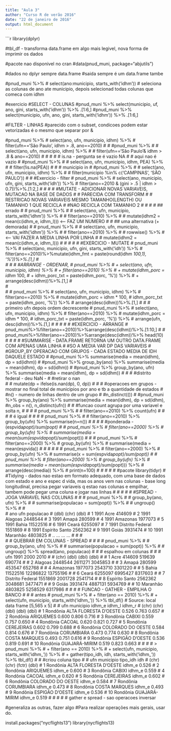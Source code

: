 ```yaml
---
title: "Aula 3"
author: "Curso R de verão 2016"
date: "22 de janeiro de 2016"
output: html_document
---
```

```r

library(dplyr)

#tbl_df - transforma data.frame em algo mais legivel, nova forma de imprimir os dados

#pacote nao disponivel no cran
#data(pnud_muni, package="abjutils")

#dados no dplyr sempre data.frame
#saida sempre é um data.frame tambe

#pnud_muni %>%
#  select(ano:municipio, starts_with('idhm'))
# seleciona as colunas de ano ate municipio, depois selecionad todas colunas que comeca com idhm

#exercicio
#SELECT - COLUNAS
#pnud_muni %>% select(municipio, uf, ano, gini, starts_with('idhm')) %>% .[1:6,]
#pnud_muni %>% select(municipio, ufn, ano, gini, starts_with('idhm')) %>% .[1:6,]


#FILTER - LINHAS
#parecido com o subset, condicoes podem estar vetorizadas é o mesmo que separar por &


#pnud_muni %>%
#  select(ano, ufn, municipio, idhm) %>%
#  filter(ufn=='São Paulo', idhm > .8, ano==2010)
# 
# #pnud_muni %>%
# #    select(ano, ufn, municipio, idhm) %>%
# #    filter(ufn=='São Paulo'& idhm > .8 & ano==2010)
# 
# 
# 
# # is.na - pergunta se é vazio NA
# # aqui nao é vazio
# #pnud_muni %>%
# #  select(ano, ufn, municipio, idhm, PEA) %>%
# #  filter(!is.na(PEA))
# 
# # municipio in
# #pnud_muni %>%
# #  select(ano, ufn, municipio, idhm) %>%
# #  filter(municipio %in% c('CAMPINAS', 'SÃO PAULO'))
# 
# #Exercicio - filter
# pnud_muni %>%
#     select(ano, municipio, ufn, gini, starts_with('idh')) %>%
#     filter(ano==2010 & (gini > .5 | idhm > 0.7))%>%.[1:2,]
# 
# 
# 
# #MUTATE - ADICIONAR NOVAS VARIAVEIS, MUTACAO NA BASE DE DADOS
# # PARECIDA COM TRANSFORM
# # RESTRICAO NOVAS VARIAVEIS MESMO TAMANHO(LENGTH) OU TAMANHO 1 QUE RECICLA
# #NAO RECICLA COM TAMANHO 2
# 
# 
# 
# ## errado
# # pnud_muni %>%
# #   select(ano, ufn, municipio, starts_with('idhm')) %>%
# #   filter(ano==2010) %>%
# #   mutate(idhm2 = mean(c(idhm_e, idhm_l))) <--- FAZ UM NUMERO
# 
# ## uma alternativa (+ demorada)
# # pnud_muni %>%
# #   select(ano, ufn, municipio, starts_with('idhm')) %>%
# #   filter(ano==2010) %>%
# #   rowwise() %>% #<------ VAI FAZER A MEDIA LINHA POR LINHA 
# #   mutate(idhm2 = mean(c(idhm_e, idhm_l)))
# 
# 
# 
# 
# #EXERCICIO - MUTATE
# pnud_muni %>%
#     select(ano, municipio, ufn, gini, starts_with('idh')) %>%
#     filter(ano==2010)%>%mutate(idhm_fmt = paste(round(idhm *100,1), '%'))%>%.[1,]
#     
# 
# 
# #ARRANGE - ORDENAR,
#  pnud_muni %>%
# +     select(ano, ufn, municipio, idhm) %>%
# +     filter(ano==2010) %>%
# +     mutate(idhm_porc = idhm * 100,
# +            idhm_porc_txt = paste(idhm_porc, '%')) %>%
# +     arrange(desc(idhm))%>%.[1,]
#  
#  
# 
# pnud_muni %>%
#     select(ano, ufn, municipio, idhm) %>%
#     filter(ano==2010) %>%
#     mutate(idhm_porc = idhm * 100,
#            idhm_porc_txt = paste(idhm_porc, '%')) %>%
#     arrange(desc(idhm))%>%.[1,]
# 
# # primeiro ufn depois ordem decrescente
# pnud_muni %>%
#     select(ano, ufn, municipio, idhm) %>%
#     filter(ano==2010) %>%
#     mutate(idhm_porc = idhm * 100,
#            idhm_porc_txt = paste(idhm_porc, '%')) %>%
#     arrange(ufn, desc(idhm))%>%.[1,]
# 
# 
# 
# 
# #EXERCICIO - ARRANGE
# pnud_muni%>%filter(ano==2010)%>%arrange(desc(idhm))%>%.[1:10,]
# 
# pnud_muni%>%filter(ano==2010)%>%arrange(desc(idhm))%>% head(10)
# 
# 
# 
# #SUMMARISE - DATA.FRAME RETORNA UM OUTRO DATA.FRAME COM APENAS UMA LINHA
# #SO A MEDIA VAR DP DAS VARIAVEIS
# #GROUP_BY OPERACAO COM GRUPOS - CADA ESTADO MEDIA DE IDH DAQUELE ESTADO
# #pnud_muni %>% summarise(media = mean(idhm), dp = sd(idhm))
# #pnud_muni %>% group_by(ano) %>% summarise(media = mean(idhm), dp = sd(idhm))
# #pnud_muni %>% group_by(ano, ufn) %>% summarise(media = mean(idhm), dp = sd(idhm))
# 
# 
# #distrito federal - deu NaN - 
# #retirar o nan  
# #  mutate(dp = ifelse(is.nan(dp), 0, dp))
# 
# 
# #operacoes em grupos - mostrar no final total de municipios por ano e tb a quantidade de estados
# #n() - numero de linhas dentro de um grupo
# #n_distinct(())
# #pnud_muni %>% group_by(ano) %>% summarise(media = mean(idhm), dp = sd(idhm), #n_obs = n(), n_distinct(ufn))
# 
# #funcao count agrupa por uma variavel e solta n, 
# 
# 
# # pnud_muni %>%
# #   filter(ano==2010) %>% count(ufn)
# # 
# # é igual
# # 
# # pnud_muni %>%
# #   filter(ano==2010) %>% group_by(ufn) %>% summarise(n=n())
# 
# 
# 
# #ponderada - (espvida*popt)/sum(popt)
# 
# pnud_muni %>%
#   filter(ano==2000) %>%
#   group_by(ufn) %>%
#   summarise(media = mean(sum(espvida*popt)/sum(popt)))
# 
# 
# pnud_muni %>%
#   filter(ano==2000) %>%
#   group_by(ufn) %>%
#   summarise(media = mean(espvida))
# 
# 
# 
# 
# 
# pnud_muni %>%
#   filter(ano==2000) %>%
#   group_by(ufn) %>%
# summarise(x = sum(espvida*popt)/sum(popt))
# 
# pnud_muni %>%
#   filter(ano==2000) %>%
#   group_by(ufn) %>%
#   summarise(media = mean(sum(espvida*popt)/sum(popt))) %>% 
#   arrange(desc(media)) %>% 
#   print(n=100)
# 
# 
# 
# 
# #pacote library(tidyr)
# #Tidying - dados nao estao em formato adequado, com uma base de dados com estado e ano e espec d vida, mas os anos vem nas colunas - base long longitudinal, precisa pegar variaveis q estao nas colunas e empilhar, tambem pode pegar uma coluna e jogar nas linhas
# 
# 
# 
# 
# #SPREAD - JOGA VARIAVEL NAS COLUNAS
# 
# # pnud_muni %>%
# #   group_by(ano, ufn) %>%
# #   summarise(populacao = sum(popt)) %>%
# #   ungroup() %>%
# #   
#  ano              ufn populacao
#    (dbl)            (chr)     (dbl)
# 1   1991             Acre    414609
# 2   1991          Alagoas   2448544
# 3   1991            Amapá    280599
# 4   1991         Amazonas   1977073
# 5   1991            Bahia  11522516
# 6   1991            Ceará   6255097
# 7   1991 Distrito Federal   1551869
# 8   1991   Espírito Santo   2562362
# 9   1991            Goiás   3931474
# 10  1991         Maranhão   4803825
# ..   ...              ...       ...
# 
# #   
# # QUEBRAR EM COLUNAS - SPREAD
# # 
# # pnud_muni %>%
# #   group_by(ano, ufn) %>%
# #   summarise(populacao = sum(popt)) %>%
# #   ungroup() %>% spread(ano, populacao)
# 
# # espalhou em colunas
# 
# #            ufn     1991     2000     2010
# #               (chr)    (dbl)    (dbl)    (dbl)
# # 1              Acre   414609   519639   690774
# # 2           Alagoas  2448544  2611271  3045853
# # 3             Amapá   280599   453547   652768
# # 4          Amazonas  1977073  2543710  3301220
# # 5             Bahia 11522516 12286822 13755196
# # 6             Ceará  6255097  6995427  8317603
# # 7  Distrito Federal  1551869  2001728  2541714
# # 8    Espírito Santo  2562362  3048681  3477471
# # 9             Goiás  3931474  4887131  5934769
# # 10         Maranhão  4803825  5258529  6317986
# 
# 
# # FUNCAO - GATHER - EMPILHA O BANCO
# 
# 
# antes
#  pnud_muni %>%
# +   filter(ano == 2010) %>%
# +   select(ufn, municipio, starts_with('idhm_')) %>% tbl_df()
# Source: local data frame [5,565 x 5]
# 
#         ufn             municipio idhm_e idhm_l idhm_r
#       (chr)                 (chr)  (dbl)  (dbl)  (dbl)
# 1  Rondônia ALTA FLORESTA D'OESTE  0.526  0.763  0.657
# 2  Rondônia             ARIQUEMES  0.600  0.806  0.716
# 3  Rondônia                CABIXI  0.559  0.757  0.650
# 4  Rondônia                CACOAL  0.620  0.821  0.727
# 5  Rondônia            CEREJEIRAS  0.602  0.799  0.688
# 6  Rondônia     COLORADO DO OESTE  0.584  0.814  0.676
# 7  Rondônia            CORUMBIARA  0.473  0.774  0.630
# 8  Rondônia         COSTA MARQUES  0.493  0.751  0.616
# 9  Rondônia       ESPIGÃO D'OESTE  0.536  0.819  0.691
# 10 Rondônia         GUAJARÁ-MIRIM  0.519  0.823  0.663
# 
# 
# 
# > pnud_muni %>%
# +   filter(ano == 2010) %>%
# +   select(ufn, municipio, starts_with('idhm_')) %>%
# +   gather(tipo_idh, idh, starts_with('idhm_')) %>% tbl_df()
# 
# #criou coluna tipo 
# 
#        ufn             municipio tipo_idh   idh
#       (chr)                 (chr)   (fctr) (dbl)
# 1  Rondônia ALTA FLORESTA D'OESTE   idhm_e 0.526
# 2  Rondônia             ARIQUEMES   idhm_e 0.600
# 3  Rondônia                CABIXI   idhm_e 0.559
# 4  Rondônia                CACOAL   idhm_e 0.620
# 5  Rondônia            CEREJEIRAS   idhm_e 0.602
# 6  Rondônia     COLORADO DO OESTE   idhm_e 0.584
# 7  Rondônia            CORUMBIARA   idhm_e 0.473
# 8  Rondônia         COSTA MARQUES   idhm_e 0.493
# 9  Rondônia       ESPIGÃO D'OESTE   idhm_e 0.536
# 10 Rondônia         GUAJARÁ-MIRIM   idhm_e 0.519
# 
# 
# # 
# gather e spread - sao operacoes inversar

#generaliza as outras, fazer algo
#Para realizar operações mais gerais, usar do.

install.packages("nycflights13")
library(nycflights13)



